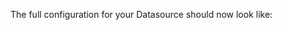 
<ConfigForAssetsRuntime />

The full configuration for your Datasource should now look like:

```python name="full datasource_config for runtime spark datasource"
```

<CautionRuntimeBatchIdentifierValues />